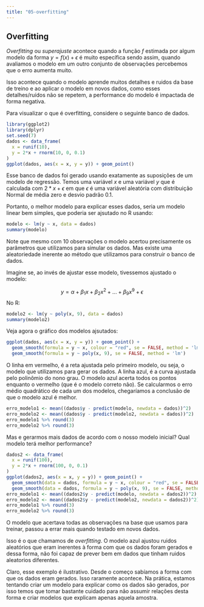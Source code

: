 ```yaml
---
title: "05-overfitting"
---
```


## Overfitting

*Overfitting* ou *superajuste* acontece quando a função $f$ estimada por algum 
modelo da forma $y = f(x) + \epsilon$ é muito específica sendo assim, quando avaliamos
o modelo em um outro conjunto de observações percebemos que o erro aumenta muito.

Isso acontece quando o modelo aprende muitos detalhes e ruidos da base de treino e 
ao aplicar o modelo em novos dados, como esses detalhes/ruídos não se repetem, a
performance do modelo é impactada de forma negativa.

Para visualizar o que é overfitting, considere o seguinte banco de dados.

```r
library(ggplot2)
library(dplyr)
set.seed(7)
dados <- data_frame(
  x = runif(10),
  y = 2*x + rnorm(10, 0, 0.1)
)
ggplot(dados, aes(x = x, y = y)) + geom_point()
```

Esse banco de dados foi gerado usando exatamente as suposições de um modelo de regressão.
Temos uma variável $x$ e uma variável $y$ que é calculada com $2*x + \epsilon$ em que
$\epsilon$ é uma variável aleatória com distribuição Normal de média zero e desvio padrão $0.1$.

Portanto, o melhor modelo para explicar esses dados, seria um modelo linear bem simples,
que poderia ser ajsutado no R usando:

```r
modelo <- lm(y ~ x, data = dados)
summary(modelo)
```

Note que mesmo com 10 observações o modelo acertou precisamente os parâmetros que 
utilizamos para simular os dados. Mas existe uma aleatoriedade inerente ao método
que utilizamos para construir o banco de dados.

Imagine se, ao invés de ajustar esse modelo, tivessemos ajustado o modelo:

$$y = \alpha + \beta_1x + \beta_2x^2 + ... + \beta_9x^9 + \epsilon$$
No R:

```r
modelo2 <- lm(y ~ poly(x, 9), data = dados)
summary(modelo2)
```

Veja agora o gráfico dos modelos ajsutados:

```r
ggplot(dados, aes(x = x, y = y)) + geom_point() + 
  geom_smooth(formula = y ~ x, colour = "red", se = FALSE, method = 'lm') +
  geom_smooth(formula = y ~ poly(x, 9), se = FALSE, method = 'lm')
```

O linha em vermelho, é a reta ajustada pelo primeiro modelo, ou seja, o modelo que 
utilizamos para gerar os dados. A linha azul, é a curva ajustada pelo polinômio do
nono grau. O modelo azul acerta todos os pontos enquanto o vermelho (que é o modelo
correto não). Se calcularmos o erro médio quadrático de cada um dos modelos, chegaríamos
a conclusão de que o modelo azul é melhor.

```r
erro_modelo1 <- mean((dados$y - predict(modelo, newdata = dados))^2)
erro_modelo2 <- mean((dados$y - predict(modelo2, newdata = dados))^2)
erro_modelo1 %>% round(3)
erro_modelo2 %>% round(3)
```

Mas e gerarmos mais dados de acordo com o nosso modelo inicial? Qual modelo terá melhor
performance? 

```r
dados2 <- data_frame(
  x = runif(100),
  y = 2*x + rnorm(100, 0, 0.1)
)
ggplot(dados2, aes(x = x, y = y)) + geom_point() +
  geom_smooth(data = dados, formula = y ~ x, colour = "red", se = FALSE, method = 'lm') +
  geom_smooth(data = dados, formula = y ~ poly(x, 9), se = FALSE, method = 'lm')
erro_modelo1 <- mean((dados2$y - predict(modelo, newdata = dados2))^2)
erro_modelo2 <- mean((dados2$y - predict(modelo2, newdata = dados2))^2)
erro_modelo1 %>% round(3)
erro_modelo2 %>% round(3)
```

O modelo que acertava todas as observações na base que usamos para treinar, passou
a errar mais quando testado em novos dados.

Isso é o que chamamos de *overfitting*. O modelo azul ajustou ruidos aleatórios que
eram inerentes à forma com que os dados foram gerados e dessa forma, não foi capaz
de prever bem em dados que tinham ruidos aleatorios diferentes.

Claro, esse exemplo é ilustrativo. Desde o começo sabíamos a forma com que os dados
eram gerados. Isso raramente acontece. Na prática, estamos tentando criar um modelo 
para explicar como os dados são gerados, por isso temos que tomar bastante cuidado 
para não assumir relações desta forma e criar modelos que explicam apenas aquela amostra.

